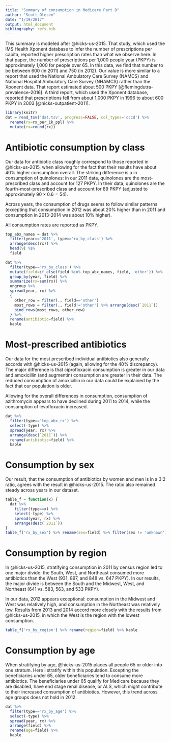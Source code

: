 ```yaml
---
title: "Summary of consumption in Medicare Part D"
author: "Scott Olesen"
date: "1/19/2017"
output: html_document
bibliography: refs.bib
---
```


This summary is modeled after @hicks-us-2015. That study, which used the IMS Health Xponent database to infer the number of prescriptions per capita, reported higher prescription rates than what we observe here. In that paper, the number of prescriptions per 1,000 people year (PKPY) is approximately 1,000 for people over 65. In this data, we find that number to be between 600 (in 2011) and 750 (in 2012). Our value is more similar to a report that used the National Ambulatory Care Survey (NAMCS) and National Hospital Ambulatory Care Survey (NHAMCS) rather than the Xponent data. That report estimated about 500 PKPY [@flemingdutra-prevalence-2016]. A third report, which used the Xponent database, reported that prescriptions fell from about 1,000 PKPY in 1996 to about 600 PKPY in 2003 [@hicks-outpatient-2011].

```r
library(knitr)
dat = read_tsv('dat.tsv', progress=FALSE, col_types='cccd') %>%
  rename(rx=rx_per_1k_ppl) %>%
  mutate(rx=round(rx))
```

# Antibiotic consumption by class

Our data for antibiotic class roughly correspond to those reported in @hicks-us-2015, when allowing for the fact that their results have about 40% higher consumption overall. The striking difference is a in consumption of quinolones: in our 2011 data, quinolones are the most-prescribed class and account for 127 PKPY. In their data, quinolones are the fourth-most-prescribed class and account for 89 PKPY (adjusted to approximately $90 \times 0.6 = 54$).

Across years, the consumption of drugs seems to follow similar patterns (excepting that consumption in 2012 was about 20% higher than in 2011 and consumption in 2013-2014 was about 10% higher).

All consumption rates are reported as PKPY.

```r
top_abx_names = dat %>%
  filter(year=='2011', type=='rx_by_class') %>%
  arrange(desc(rx)) %>%
  head(9) %$%
  field

dat %>%
  filter(type=='rx_by_class') %>%
  mutate(field=if_else(field %in% top_abx_names, field, 'other')) %>% 
  group_by(year, field) %>%
  summarize(rx=sum(rx)) %>%
  ungroup %>%
  spread(year, rx) %>%
  {
    other_row = filter(., field=='other')
    most_rows = filter(., field!='other') %>% arrange(desc(`2011`))
    bind_rows(most_rows, other_row)
  } %>%
  rename(antibiotic=field) %>%
  kable
```

# Most-prescribed antibiotics

Our data for the most prescribed individual antibiotics also generally accords with @hicks-us-2015 (again, allowing for the 40% discrepancy). The major difference is that ciprofloxacin consumption is greater in our data and amoxicillin (and augmentin) consumption are greater in their data. The reduced consumption of amoxicillin in our data could be explained by the fact that our population is older.

Allowing for the overall differences in consumption, consumption of azithromycin appears to have declined during 2011 to 2014, while the consumption of levofloxacin increased.

```r
dat %>%
  filter(type=='top_abx_rx') %>%
  select(-type) %>% 
  spread(year, rx) %>%
  arrange(desc(`2011`)) %>%
  rename(antibiotic=field) %>%
  kable
```

# Consumption by sex

Our result, that the consumption of antibiotics by women and men is in a 3:2 ratio, agrees with the result in @hicks-us-2015. The ratio also remained steady across years in our dataset.

```r
table_f = function(x) {
  dat %>%
    filter(type==x) %>%
    select(-type) %>%
    spread(year, rx) %>%
    arrange(desc(`2011`))
}
table_f('rx_by_sex') %>% rename(sex=field) %>% filter(sex != 'unknown') %>% kable
```

# Consumption by region

In @hicks-us-2015, stratifying consumption in 2011 by census region led to one major divide: the South, West, and Northeast consumed more antibiotics than the West (931, 897, and 848 vs. 647 PKPY). In our results, the major divide is between the South and the Midwest, West, and Northeast (641 vs. 583, 563, and 533 PKPY).

In our data, 2012 appears exceptional: consumption in the Midwest and West was relatively high, and consumption in the Northeast was relatively low. Results from 2013 and 2014 accord more closely with the results from @hicks-us-2015, in which the West is the region with the lowest consumption.

```r
table_f('rx_by_region') %>% rename(region=field) %>% kable
```
  
# Consumption by age

When stratifying by age, @hicks-us-2015 places all people 65 or older into one stratum. Here I stratify within this population. Excepting the beneficiaries under 65, older beneficiaries tend to consume more antibiotics. The beneficiaries under 65 qualify for Medicare because they are disabled, have end stage renal disease, or ALS, which might contribute to their increased consumption of antibiotics. However, this trend across age groups does not hold in 2012.

```r
dat %>%
  filter(type=='rx_by_age') %>%
  select(-type) %>%
  spread(year, rx) %>%
  arrange(field) %>%
  rename(age=field) %>%
  kable
```